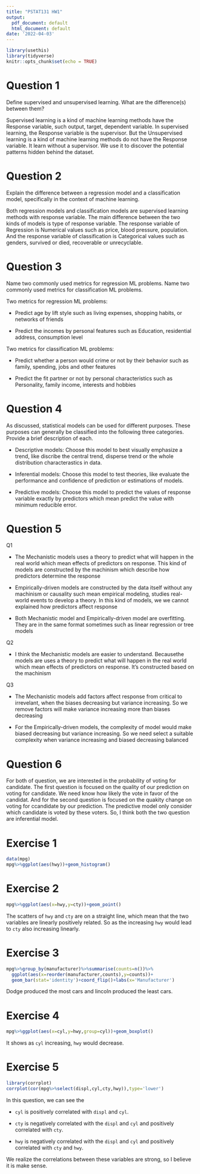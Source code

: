 ```yaml
---
title: "PSTAT131 HW1"
output:
  pdf_document: default
  html_document: default
date: '2022-04-03'
---
```


```r
library(usethis)
library(tidyverse)
knitr::opts_chunk$set(echo = TRUE)
```

# Question 1

Define supervised and unsupervised learning. What are the difference(s) between them?

Supervised learning is a kind of machine learning methods have the Response variable, such output, target, dependent variable. In supervised learning, the Response variable is the supervisor. 
But the Unsupervised learning is a kind of machine learning methods do not have the Response variable. It learn without a supervisor. We use it to discover the potential patterns hidden behind the dataset.

# Question 2

Explain the difference between a regression model and a classification model, specifically in the context of machine learning.

Both regression models and classification models are supervised learning methods with response variable.  The main difference between the two kinds of models is type of response variable.
The response variable of Regression is Numerical values such as price, blood pressure, population.
And the response variable of classification is Categorical values such as genders, survived or died, recoverable or unrecyclable.


# Question 3

Name two commonly used metrics for regression ML problems. Name two commonly used metrics for classification ML problems.

Two metrics for regression ML problems:

 - Predict age by lift style such as living expenses, shopping habits, or networks of friends
 
 - Predict the incomes by personal features such as Education, residential address, consumption level
 
Two metrics for classification ML problems:

 - Predict whether a person would crime or not by their behavior such as family, spending, jobs and other features
 
 - Predict the fit partner or not by personal characteristics such as Personality, family income, interests and hobbies
 
# Question 4

As discussed, statistical models can be used for different purposes. These purposes can generally be classified into the following three categories. Provide a brief description of each.

 - Descriptive models: Choose this model to best visually emphasize a trend, like discribe the central trend, disperse trend or the whole distribution characterastics in data.
 
 - Inferential models: Choose this model to test theories, like evaluate the performance and confidence of prediction or estimations of models.
 
 - Predictive models: Choose this model to predict the values of response variable exactly by predictors which mean predict the value with minimum reducible error.
 
# Question 5

Q1

 - The Mechanistic models uses a theory to predict what will happen in the real world which mean effects of predictors on response. This kind of models are constructed by the machinism which describe how predictors determine the response
 
 - Empirically-driven models are constructed by the data itself without any machinism or causality such mean empirical modeling, studies real-world events to develop a theory. In this kind of models, we we cannot explained how predictors affect response
 
 - Both Mechanistic model and Empirically-driven model are overfitting. They are in the same format sometimes such as linear regression or tree models
 
 
Q2

 - I think the Mechanistic models are easier to understand. Becausethe models are uses a theory to predict what will happen in the real world which mean effects of predictors on response. It's constructed based on the machinism
 
Q3

 - The Mechanistic models add factors affect response from critical to irrevelant, when the biases decreasing but variance increasing. So we remove factors will make variance increasing more than biases decreasing
 
 - For the Empirically-driven models, the complexity of model would make biased decreasing but variance increasing. So we need select a suitable complexity when variance increasing and biased decreasing balanced


# Question 6
For both of question, we are interested in the probability of voting for candidate. The first question is focused on the quality of our prediction on voting for candidate. We need know how likely the vote in favor of the candidat. And for the second question is focused on the quakity change on voting for ccandidate by our prediction. 
The predictive model only consider which candidate is voted by these voters. 
So, I think both the two question are inferential model.

# Exercise 1

```r
data(mpg)
mpg%>%ggplot(aes(hwy))+geom_histogram()
```

# Exercise 2

```r
mpg%>%ggplot(aes(x=hwy,y=cty))+geom_point()
```
The scatters of `hwy` and `cty` are on a straight line, which mean that the two variables are linearly  positively related. So as the increasing `hwy` would lead to `cty` also increasing linearly.

# Exercise 3

```r
mpg%>%group_by(manufacturer)%>%summarise(counts=n())%>%
  ggplot(aes(x=reorder(manufacturer,counts),y=counts))+
  geom_bar(stat='identity')+coord_flip()+labs(x='Manufacturer')
```
Dodge produced the most cars and lincoln produced the least cars.


# Exercise 4

```r
mpg%>%ggplot(aes(x=cyl,y=hwy,group=cyl))+geom_boxplot()
```

It shows as `cyl` increasing, `hwy` would decrease.

# Exercise 5

```r
library(corrplot)
corrplot(cor(mpg%>%select(displ,cyl,cty,hwy)),type='lower')
```
In this question, 
we can see the 

 - `cyl` is positively correlated with `displ` and `cyl`.
 
 - `cty` is negatively correlated with the `displ` and `cyl` and positively correlated with `cty`.
 
 - `hwy` is negatively correlated with the `displ` and `cyl` and positively correlated with `cty` and `hwy`. 

We realize the correlations between these variables are strong, so I believe it is make sense.

